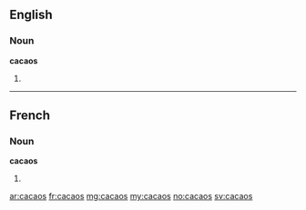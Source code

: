 ==English==

===Noun===
'''cacaos'''

# {{plural of|[[cacao]]}}

----

==French==

===Noun===
'''cacaos''' {{m}}

# {{plural of|[[cacao]]|lang=fr}}

[[ar:cacaos]]
[[fr:cacaos]]
[[mg:cacaos]]
[[my:cacaos]]
[[no:cacaos]]
[[sv:cacaos]]